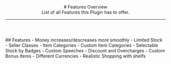 <header>
  # Features Overview
  <br/>
  List of all Features this Plugin has to offer.

  ---
</header>
## Features
- Money increases/descreases more smoothly
- Limited Stock
- Seller Classes
- Item Categories
- Custom Item Categories
- Selectable Stock by Badges
- Custom Speeches
- Discount and Overcharges
- Custom Bonus Items
- Different Currencies
- Realistic Shopping with shelfs